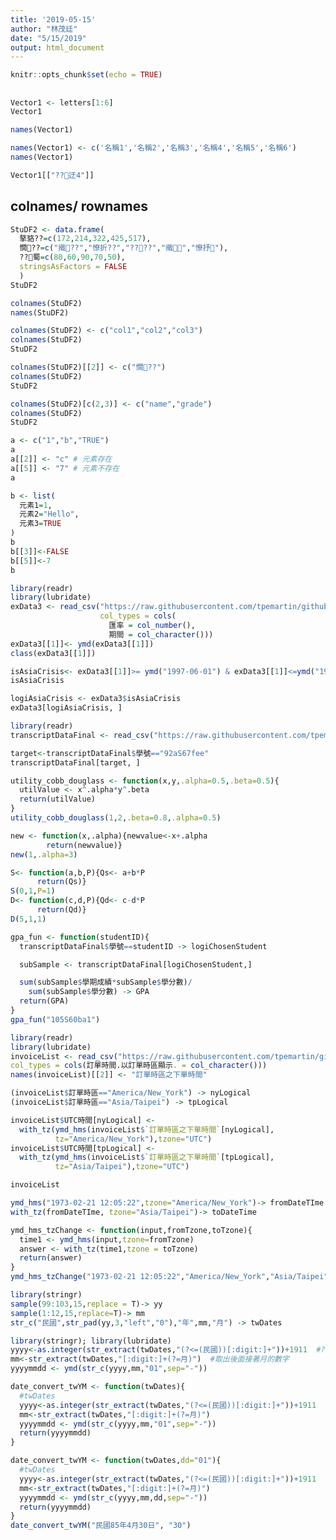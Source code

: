 ```yaml
---
title: '2019-05-15'
author: "林茂廷"
date: "5/15/2019"
output: html_document
---
```


```r
knitr::opts_chunk$set(echo = TRUE)
```

## 

```r
Vector1 <- letters[1:6]
Vector1

names(Vector1)
```

```r
names(Vector1) <- c('名稱1','名稱2','名稱3','名稱4','名稱5','名稱6')
names(Vector1)
```

```r
Vector1[["??迂4"]]
```

## colnames/ rownames

```r
StuDF2 <- data.frame(
  摮貉??=c(172,214,322,425,517),
  憪??=c("撠??","憭折??","????","撠","憭抒"),
  ??蜀=c(80,60,90,70,50),
  stringsAsFactors = FALSE
  )
StuDF2 
```

```r
colnames(StuDF2)
names(StuDF2)
```

```r
colnames(StuDF2) <- c("col1","col2","col3")
colnames(StuDF2)
StuDF2
```

```r
colnames(StuDF2)[[2]] <- c("憪??")
colnames(StuDF2)
StuDF2

```
 
```r
colnames(StuDF2)[c(2,3)] <- c("name","grade")
colnames(StuDF2)
StuDF2

```

```r
a <- c("1","b","TRUE")
a
a[[2]] <- "c" # 元素存在
a[[5]] <- "7" # 元素不存在
a
```
```r
b <- list(
  元素1=1,
  元素2="Hello",
  元素3=TRUE
)
b
b[[3]]<-FALSE
b[[5]]<-7
b
```
```r
library(readr)
library(lubridate)
exData3 <- read_csv("https://raw.githubusercontent.com/tpemartin/github-data/master/exData3.csv",
                    col_types = cols(
                      匯率 = col_number(),
                      期間 = col_character()))
exData3[[1]]<- ymd(exData3[[1]])
class(exData3[[1]])
```
```r
isAsiaCrisis<- exData3[[1]]>= ymd("1997-06-01") & exData3[[1]]<=ymd("1998-12-01") #要把日期轉換為ymd
isAsiaCrisis
```

```r
logiAsiaCrisis <- exData3$isAsiaCrisis
exData3[logiAsiaCrisis, ]
```

```r
library(readr)
transcriptDataFinal <- read_csv("https://raw.githubusercontent.com/tpemartin/github-data/master/transcriptDataFinal.csv")
```
```r
target<-transcriptDataFinal$學號=="92aS67fee"
transcriptDataFinal[target, ]
```
```r
utility_cobb_douglass <- function(x,y,.alpha=0.5,.beta=0.5){
  utilValue <- x^.alpha*y^.beta
  return(utilValue)
}
utility_cobb_douglass(1,2,.beta=0.8,.alpha=0.5)
```
```r
new <- function(x,.alpha){newvalue<-x+.alpha
        return(newvalue)}
new(1,.alpha=3)
```
```r
S<- function(a,b,P){Qs<- a+b*P
      return(Qs)}
S(0,1,P=1)
D<- function(c,d,P){Qd<- c-d*P
      return(Qd)}
D(5,1,1)
```
```r
gpa_fun <- function(studentID){
  transcriptDataFinal$學號==studentID -> logiChosenStudent

  subSample <- transcriptDataFinal[logiChosenStudent,]

  sum(subSample$學期成績*subSample$學分數)/
    sum(subSample$學分數) -> GPA
  return(GPA)
}
gpa_fun("105S60ba1")
```
```r
library(readr)
library(lubridate)
invoiceList <- read_csv("https://raw.githubusercontent.com/tpemartin/github-data/master/invoiceList.csv",
col_types = cols(訂單時間.以訂單時區顯示. = col_character()))
names(invoiceList)[[2]] <- "訂單時區之下單時間"

(invoiceList$訂單時區=="America/New_York") -> nyLogical
(invoiceList$訂單時區=="Asia/Taipei") -> tpLogical

invoiceList$UTC時間[nyLogical] <-
  with_tz(ymd_hms(invoiceList$`訂單時區之下單時間`[nyLogical],
          tz="America/New_York"),tzone="UTC")
invoiceList$UTC時間[tpLogical] <-
  with_tz(ymd_hms(invoiceList$`訂單時區之下單時間`[tpLogical],
          tz="Asia/Taipei"),tzone="UTC")

invoiceList 
```
```r
ymd_hms("1973-02-21 12:05:22",tzone="America/New_York")-> fromDateTIme
with_tz(fromDateTIme, tzone="Asia/Taipei")-> toDateTime

ymd_hms_tzChange <- function(input,fromTzone,toTzone){
  time1 <- ymd_hms(input,tzone=fromTzone)
  answer <- with_tz(time1,tzone = toTzone)
  return(answer)
}
ymd_hms_tzChange("1973-02-21 12:05:22","America/New_York","Asia/Taipei")
```
```r
library(stringr)
sample(99:103,15,replace = T)-> yy
sample(1:12,15,replace=T)-> mm
str_c("民國",str_pad(yy,3,"left","0"),"年",mm,"月") -> twDates
```
```r
library(stringr); library(lubridate)
yyyy<-as.integer(str_extract(twDates,"(?<=(民國))[:digit:]+"))+1911  #?<=(民國)：取出前面的字是"民國"的數字[:digit:]+們
mm<-str_extract(twDates,"[:digit:]+(?=月)")  #取出後面接著月的數字
yyyymmdd <- ymd(str_c(yyyy,mm,"01",sep="-"))
```
```r
date_convert_twYM <- function(twDates){
  #twDates
  yyyy<-as.integer(str_extract(twDates,"(?<=(民國))[:digit:]+"))+1911
  mm<-str_extract(twDates,"[:digit:]+(?=月)")
  yyyymmdd <- ymd(str_c(yyyy,mm,"01",sep="-"))
  return(yyyymmdd)
}
```

```r
date_convert_twYM <- function(twDates,dd="01"){
  #twDates
  yyyy<-as.integer(str_extract(twDates,"(?<=(民國))[:digit:]+"))+1911
  mm<-str_extract(twDates,"[:digit:]+(?=月)")
  yyyymmdd <- ymd(str_c(yyyy,mm,dd,sep="-"))
  return(yyyymmdd)
}
date_convert_twYM("民國85年4月30日", "30")
```

